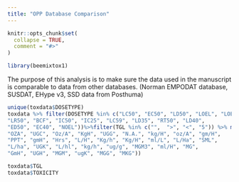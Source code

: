 ```yaml
---
title: "OPP Database Comparison"
---
```


```r
knitr::opts_chunk$set(
  collapse = TRUE,
  comment = "#>"
)
```

```r
library(beemixtox1)
```

The purpose of this analysis is to make sure the data used in the manuscript is comparable to data from other databases. (Norman EMPODAT database, SUSDAT, EHype v3, SSD data from Posthuma)




```r
unique(toxdata$DOSETYPE)
toxdata %>% filter(DOSETYPE %in% c("LC50", "EC50", "LD50", "LOEL", "LOEC", "EC25", "L100", "RT25", 
"LR50", "BCF", "IC50", "IC25", "LC59", "LD35", "RT50", "LD40", 
"ED50", "EC40", "NOEL"))%>%filter(TGL %in% c("",  ">", "<", "5")) %>% mutate(TOXICITY=) %>% filter(TOXLEVEL %in% c("PPM", "UG", "MGK", "PPB", "UGB", "LBA", "LBG", "LB/G", "N.R.", 
"OZA", "UGC", "Oz/A", "KgH", "UGG", "N.A.", "kg/H", "oz/A", "gm/H", 
"PPT", "gmH", "Hrs", "L/H", "Kg/h", "Kg/H", "ml/L", "L/Ha", "SML", 
"L/ha", "UGK", "L/hl", "kg/h", "ug/g", "MGM3", "ml/H", "MG", 
"GmH", "UGH", "MGM", "ugK", "MGG", "MKG"))


```


```r
toxdata$TGL
toxdata$TOXICITY
```

